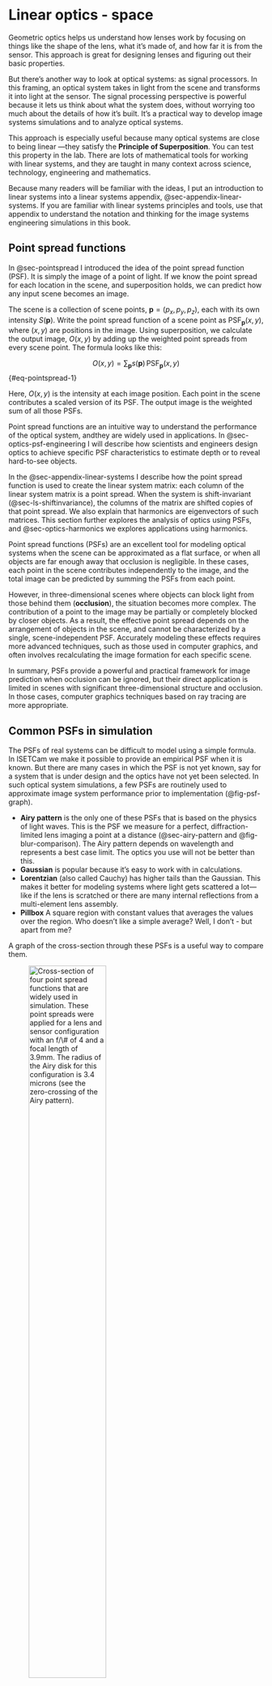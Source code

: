 # Linear optics - space {#sec-optics-linear-space}
Geometric optics helps us understand how lenses work by focusing on things like the shape of the lens, what it’s made of, and how far it is from the sensor. This approach is great for designing lenses and figuring out their basic properties.

But there’s another way to look at optical systems: as signal processors. In this framing, an optical system takes in light from the scene and transforms it into light at the sensor. The signal processing perspective is powerful because it lets us think about what the system does, without worrying too much about the details of how it’s built. It’s a practical way to develop image systems simulations and to analyze optical systems.

This approach is especially useful because many optical systems are close to being linear —they satisfy the **Principle of Superposition**. You can test this property in the lab. There are lots of mathematical tools for working with linear systems, and they are taught in many context across science, technology, engineering and mathematics.

Because many readers will be familiar with the ideas, I put an introduction to linear systems into a linear systems appendix, @sec-appendix-linear-systems.  If you are familiar with linear systems principles and tools, use that appendix to understand the notation and thinking for the image systems engineering simulations in this book.

## Point spread functions {#sec-pointspread-2}
In @sec-pointspread I introduced the idea of the point spread function (PSF). It is simply the image of a point of light. If we know the point spread for each location in the scene, and superposition holds, we can predict how any input scene becomes an image. 

The scene is a collection of scene points, $\mathbf{p} = (p_x, p_y, p_z)$, each with its own intensity $S(\mathbf{p})$. Write the point spread function of a scene point as $\text{PSF}_\mathbf{p}(x, y)$, where $(x, y)$ are positions in the image. Using superposition, we calculate the output image, $O(x,y)$ by adding up the weighted point spreads from every scene point. The formula looks like this:

$$
O(x, y) = \sum_{\mathbf{p}} s(\mathbf{p})\, \text{PSF}_\mathbf{p}(x, y)
$$ {#eq-pointspread-1}

Here, $O(x, y)$ is the intensity at each image position. Each point in the scene contributes a scaled version of its PSF. The output image is the weighted sum of all those PSFs.

Point spread functions are an intuitive way to understand the performance of the optical system, andthey are widely used in applications. In @sec-optics-psf-engineering I will describe how scientists and engineers design optics to achieve specific PSF characteristics to estimate depth or to reveal hard-to-see objects.

In the @sec-appendix-linear-systems I describe how the point spread function is used to create the linear system matrix: each column of the linear system matrix is a point spread.  When the system is shift-invariant (@sec-ls-shiftinvariance), the columns of the matrix are shifted copies of that point spread.  We also explain that harmonics are eigenvectors of such matrices.  This section further explores the analysis of optics using PSFs, and  @sec-optics-harmonics we explores applications using harmonics.

::: {.callout-note title="A limitation of PSFs" collapse="true"}
Point spread functions (PSFs) are an excellent tool for modeling optical systems when the scene can be approximated as a flat surface, or when all objects are far enough away that occlusion is negligible. In these cases, each point in the scene contributes independently to the image, and the total image can be predicted by summing the PSFs from each point.

However, in three-dimensional scenes where objects can block light from those behind them (**occlusion**), the situation becomes more complex. The contribution of a point to the image may be partially or completely blocked by closer objects. As a result, the effective point spread depends on the arrangement of objects in the scene, and cannot be characterized by a single, scene-independent PSF. Accurately modeling these effects requires more advanced techniques, such as those used in computer graphics, and often involves recalculating the image formation for each specific scene.

In summary, PSFs provide a powerful and practical framework for image prediction when occlusion can be ignored, but their direct application is limited in scenes with significant three-dimensional structure and occlusion. In those cases, computer graphics techniques based on ray tracing are more appropriate.
:::

## Common PSFs in simulation {#sec-pointspread-common}
The PSFs of real systems can be difficult to model using a simple formula. In ISETCam we make it possible to provide an empirical PSF when it is known.  But there are many cases in which the PSF is not yet known, say for a system that is under design and the optics have not yet been selected. In such optical system simulations, a few PSFs are routinely used to approximate image system performance prior to implementation (@fig-psf-graph).

- **Airy pattern** is the only one of these PSFs that is based on the physics of light waves. This is the PSF we measure for a perfect, diffraction-limited lens imaging a point at a distance (@sec-airy-pattern and @fig-blur-comparison). The Airy pattern depends on wavelength and represents a best case limit. The optics you use will not be better than this.
- **Gaussian** is popular because it’s easy to work with in calculations. 
- **Lorentzian** (also called Cauchy) has higher tails than the Gaussian. This makes it better for modeling systems where light gets scattered a lot—like if the lens is scratched or there are many internal reflections from a multi-element lens assembly.
- **Pillbox** A square region with constant values that averages the values over the region. Who doesn't like a simple average?  Well, I don't - but apart from me?

A graph of the cross-section through these PSFs is a useful way to compare them. 

![Cross-section of four  point spread functions that are widely used in simulation. These point spreads were applied for a lens and sensor configuration with an $f/\#$ of 4 and a focal length of 3.9mm. The radius of the Airy disk for this configuration is 3.4 microns (see the zero-crossing of the Airy pattern).](images/optics/optics-siKernels-graph.png){#fig-psf-graph width="60%"}

We can simulate how the four PSF shapes transform a spectral radiance (@fig-psf-image). We compare the optical images four each of the PSFs for a scene comprising a set of grid lines. The images were calculated using the ISETCam script <a href="../code/fise_opticsPSF.html" target="_blank">fise_opticsPSF.</a>  The Airy and Gaussian PSFs were implemented with wavelength-dependent point spread functions. The Pillbox and Lorentzian PSFs were implemented as wavelength-indepedent.

![The Airy pattern shows the image for a diffraction limited lens with an $f/\# =4$. The Gaussian has a spread that is roughly consistent with the Airy Disk size and a similar wavelength dependency; long-wavelengths spread more than short wavelengths. The high tail of the Lorentzian PSF produces a veiling glare. The Pillbox size is about equal to the Airy disk, but it introduces much more blur because it has a relatively high level over the entire width.](images/optics/optics-siKernels-image.png){#fig-psf-image width="90%"}

These PSFs functions are valuable because they have simple parameters that control the amount of blur or light scatter. Here is a description of the different PSF formulae along with a brief descrition of their properties.

### The Airy pattern
The Airy pattern is circularly symmetric, so you only need to know the distance from the center, $r$, to describe it. The intensity at a distance $r$ from the center is:

$$
I(r) = I_0 \left[ \frac{2 J_1\left( \frac{\pi r}{\lambda N} \right)}{ \frac{\pi r}{\lambda N} } \right]^2
$$

Where:

- $I_0$ is the peak intensity at the center
- $J_1$ is the first-order Bessel function
- $N$ is the $f/\#$ of the lens
- $\lambda$ is the wavelength of light

The first dark ring defines the Airy disk (@fig-blur-comparison , @sec-airy-pattern).  It is the diameter where the intensity drops to zero, and defines the smallest spot size.

$$
d = \arcsin(2.44 \, \lambda N) \approx 2.44 \, \lambda N
$$ {#eq-airydisk3}

For $f/\# = 4$ the diameter ranges from 3.9 $\mu\text{m}$ (400 nm) to 6.83 $\mu\text{m}$ (700nm).  See the ISETCam function <a href="https://github.com/ISET/isetcam/blob/main/opticalimage/optics/airyDisk.m" target="_blank">`airyDisk`</a>

### Gaussian
The Gaussian is the classic “bell curve.” It’s simple and often a used as an approximation for optical systems.
$$
I(r) = I_0 \exp\left( -\frac{r^2}{2\sigma^2} \right)
$$

Here, $\sigma$ sets how spread out the blur is. Larger $\sigma$ means a blurrier image.

### Lorentzian (Cauchy)
The Lorentzian function appears in physics and probability theory. It’s famous for its “fat tails”—meaning it doesn’t drop off as quickly as a Gaussian. This makes it handy for modeling blur when there’s a lot of stray light or scattering.

$$
I(r) = \frac{I_0}{1 + \left( \frac{r}{\gamma} \right)^2}
$$

Here, $\gamma$ controls how wide the central peak is. A bigger $\gamma$ means a wider, flatter blur with more light in the tails.

All of these PSFs are simulated in <a href="https://github.com/ISET/isetcam/blob/main/opticalimage/optics/shiftinvariant/siSynthetic.m" target="_blank">`siSynthetic.m`.</a>

::: {.callout-note title="Linespread functions" collapse="true"}
In @fig-psf-image, I illustrated the effect of the PSFs using grid lines rather than points. It seemed to me that the differences are  easier to visualize the impact of the point spread this way. The image created by a very thin line is called the **line spread function (LSF)**.

To find the LSF from the PSF, we simply sum along the direction (see <a href="https://github.com/ISET/isetcam/blob/main/opticalimage/wavefront/psf/psf2lsf.m" target="_blank">`psf2lsf.m`.</a>. We will calculate the same LSF for any direction when the PSF is cicularly symmetric.  If it is not, then we will find a different LSF for each direction. 

The formula to calculate the PSF in a direction, in this case the $y$ direction, is very simple. We just sum across the $x$ direction.

$$
LSF = \sum_x PSF(x,y)
$$

Here are the linespread functions of the Gaussian and Lorenzian.

Given an LSF, it is possible to recover a unique circularly symmetric PSF using <a href="https://github.com/ISET/isetcam/blob/main/opticalimage/wavefront/psf/lsf2circularpsf.m" target="_blank">`lsf2circularpsf.m`.</a>. The Airy pattern is circularly symmetric; the Gaussian and Lorentz are usually implemented as circularly symmetric.  The pillbox is not.
:::

One of the challenges in pure simulation studies is to determine how to specify the wavelength dependence of the PSF.  This is only formally specified for the Airy pattern, based on the wavelength of light and the size of the circular, pinhole aperture.  But for the Gaussian and Lorentzian, we must make a choice.

It is possible to measure the wavelength dependence for an existing system, say a system that uses materials with known properties. The variations in the PSF caused by these wavelength-dependences are called chromatic aberrations.  We describe the two types of aberrations and how they might be measured in the next section.

## Chromatic aberration types {#sec-transverse-chromatic-aberration}
Because the index of refraction of a lens might vary with wavelength, the best focus distance also varies with wavelength (@sec-chromatic-aberration). Even for an ideal lens there is a wavelength dependence arising from the wave nature of light and the size of the aperture or $\text{f}/\#$ (@eq-airy1). 

### Longitudinal aberration
A consequence of this wavelength-dependence is that for a given image distance will be in best focus (small PSF) for one wavelength, but not all. The wavelength-dependent defocus is called **longitudinal chromatic aberration**.

There is noticeable chromatic aberration for many types of lenses and materials.  The most surprising optical system with a large amount of chromatic aberration is the human eye!  The line spread and point spread functions measured at the human retina both vary considerably as we change the stimulus wavelength.

:::{.panel-tabset}
## Line Spread Function
![Typical human line spread functions. The dashed white lines are the relative retinal illuminance.](images/optics/linespread.png)

## Point Spread Function
![Typical human point spread functions. The large spread for the blue is striking.  Notice that the orientation of the blur differs for this example subject, which is typical.](images/optics/pointspread.png)
:::

<figcaption>
Click on the tabs at the top to see typical human line spread functions or point spread functions for stimuli with equal energy, 425 nm, 525 nm, and 625 nm. See <a href="../code/02Optics/fise_humanLSF.html" target="_blank">Human LSF</a> for how ISETBio/ISETCam implements that calculation.

</figcaption>


The very large longitudinal chromatic aberration of the human eye has consequences for many aspects of the human visual system and image systems engineering technology.  We will describe it quantitatively and explain why it matters to technology in @sec-human.

### Transverse aberration
A second type of chromatic aberration, called **transverse chromatic aberration**, is also common in real imaging systems. While it is related to longitudinal chromatic aberration, its physical origin is different.

Transverse chromatic aberration occurs when the image blur interacts with the position and size of the aperture. The top panel in the figure below shows blue and red rays from a point on the left. The blue rays are in focus, forming a tight spot on the image plane. The red rays, however, come to focus behind the image plane, creating a larger, blurred red circle.

![Transverse chromatic aberration. (A) Typical longitudinal chromatic aberration.  (B). Shifting the pupil aperture and size introduces transverse chromatic aberration.](images/optics/chromatic-transverse.png){#fig-optics-transverse width=70%}

Now, imagine reducing the aperture size and moving it in front of the lens. This new aperture position blocks some of the rays from both colors. For the blue rays, which were already converging to a tight focus, the effect is minimal—perhaps the spot gets a little dimmer. But for the red rays, which were more spread out, the shifted aperture blocks rays that would have formed the lower part of the red blur circle. As a result, the red blur circle is clipped at the bottom and its center shifts upward, so it no longer lines up with the blue spot. This lateral displacement is transverse chromatic aberration.

By adjusting the size and position of the aperture, we can control the amount and direction of transverse chromatic aberration. The physical factors that cause this shift are different from those that produce longitudinal chromatic aberration, even though both effects are related to how different wavelengths focus.

## Point spread engineering {#sec-optics-psf-engineering}

Interesting developments in PSF engineering here.  These are two I know about.  Maybe look a little deeper.

We don't have to be passive consumers of the psf.  We can try to make one that we like.

### Finding exoplanets through PSF engineering {#sec-psf-expolanets}

See if we can find the example of the astronomer looking for exoplanets.  He wanted a point spread that was black in the center!

Based on your description, the astronomer you're looking for is Jeffrey Chilcote.

He is an expert in building astronomical instruments and is known for his work on instruments designed to directly image exoplanets. He was part of the team that built the Coronagraphic High Angular Resolution Imaging Spectrograph (CHARIS), which operates on the Subaru Telescope in Hawaii. This instrument uses a coronagraph, which is a type of point spread function engineering that is "black in the middle" to block out the light from the central star, allowing for the detection of fainter, nearby planets.

While he worked in Hawaii, he is now an associate professor at the University of Notre Dame. He is also involved in the Gemini Planet Imager (GPI) and is part of a project to upgrade it and relocate it to the Gemini North Observatory in Hawaii.

Jeff Kuhn also fits that description. He is an astronomer at the University of Hawaiʻi's Institute for Astronomy and has a long history of working on instruments and technologies for both solar observation and exoplanet detection.

He is a key figure in the development of a special type of telescope called the Exo-Life Finder (ELF), which is designed to directly image exoplanets. The technology behind this, as you describe, involves creating a coronagraphic point spread function (PSF) that effectively blocks the light from the central star, allowing the much fainter light from nearby planets to be detected. This is a form of PSF engineering with a "black in the middle" design, specifically for the purpose of finding exoplanets.

He has also been involved in other projects with similar goals, such as the Kermit camera for the Lyot Project Coronagraph, which was designed for "companion searches close to bright stars."

https://www.light-am.com/article/doi/10.37188/lam.2025.033

### Estimating Depth PSF engineering {#sec-psf-depth}

Dr. Rafael Piestun, a professor at the University of Colorado Boulder.

He and his research group developed the Double-Helix Point Spread Function (DH-PSF). This innovative optical method encodes the 3D position of a point source of light into a unique 2D image. The image consists of two lobes that appear to rotate around a central point, and the angle of this rotation directly corresponds to the depth (z-position) of the original point.

Dr. Piestun also co-founded a company based on this technology called Double Helix Optics, which commercializes 3D imaging and sensing systems.